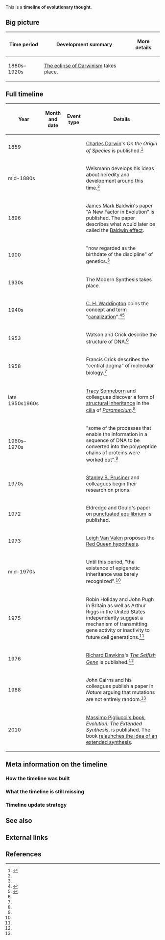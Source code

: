 This is a '''timeline of evolutionary thought'''.

==Big picture==

{| class="wikitable"
! Time period !! Development summary !! More details
|-
| 1880s–1920s || [[wikipedia:The eclipse of Darwinism|The eclipse of Darwinism]] takes place.
|}

==Full timeline==

{| class="sortable wikitable"
! Year !! Month and date !! Event type !! Details
|-
| 1859 || || || [[wikipedia:Charles Darwin|Charles Darwin]]'s ''On the Origin of Species'' is published.<ref name="jablonka">{{cite book |first1=Eva |last1=Jablonka |first2=Marion J. |last2=Lamb |title=Evolution in Four Dimensions: Genetic, Epigenetic, Behavioral, and Symbolic Variation in the History of Life (Revised Edition) |year=2014 |publisher=Massachusetts Institute of Technology}}</ref>
|-
| mid-1880s || || || Weismann develops his ideas about heredity and development around this time.<ref name="jablonka" />
|-
| 1896 || || || [[wikipedia:James Mark Baldwin|James Mark Baldwin]]'s paper "A New Factor in Evolution" is published. The paper describes what would later be called the [[wikipedia:Baldwin effect|Baldwin effect]].
|-
| 1900 || || || "now regarded as the birthdate of the discipline" of genetics.<ref name="jablonka" />{{rp|24}}
|-
| 1930s || || || The Modern Synthesis takes place.
|-
| 1940s || || || [[wikipedia:C. H. Waddington|C. H. Waddington]] coins the concept and term "[[wikipedia:Canalisation (genetics)|canalization]]".<ref>{{cite web |url=https://www.ncbi.nlm.nih.gov/pubmed/16250465 |author=Flatt T |title=The evolutionary genetics of canalization. |publisher=PubMed - NCBI |accessdate=June 7, 2017 |quote=In the 1940s, Conrad Hal Waddington coined the concept and term "canalization" to describe the robustness of phenotypes to perturbation}}</ref><ref>{{cite web |url=http://www.genetics.org/content/149/4/2119 |title=Canalization, Genetic Assimilation and Preadaptation: A Quantitative Genetic Model |publisher=Genetics |first1=Ilan |last1=Eshel |first2=Carlo |last2=Matessi |date=August 1, 1998 |accessdate=June 7, 2017 |quote=The peculiar pattern of interaction between genetic and environmental variation that underlies the expression of crossveins, and of other traits that can be similarly subject to assimilation, was described by Waddington using the concept of genetic canalization (Waddington 1940).}}</ref>
|-
| 1953 || || || Watson and Crick describe the structure of DNA.<ref name="jablonka" />{{rp|30}}
|-
| 1958 || || || Francis Crick describes the "central dogma" of molecular biology.<ref name="jablonka" />{{rp|31}}
|-
| late 1950s{{snd}}1960s || || || [[wikipedia:Tracy Sonneborn|Tracy Sonneborn]] and colleagues discover a form of [[wikipedia:Structural inheritance|structural inheritance]] in the [[wikipedia:Cilia|cilia]] of ''[[wikipedia:Paramecium|Paramecium]]''.<ref name="jablonka" />{{rp|119}}
|-
| 1960s–1970s || || || "some of the processes that enable the information in a sequence of DNA to be converted into the polypeptide chains of proteins were worked out".<ref name="jablonka" />{{rp|50}}
|-
| 1970s || || || [[wikipedia:Stanley B. Prusiner|Stanley B. Prusiner]] and colleagues begin their research on prions.
|-
| 1972 || || || Eldredge and Gould's paper on [[wikipedia:Punctuated equilibrium|punctuated equilibrium]] is published.
|-
| 1973 || || || [[wikipedia:Leigh Van Valen|Leigh Van Valen]] proposes the [[wikipedia:Red Queen hypothesis|Red Queen hypothesis]].
|-
| mid-1970s || || || Until this period, "the existence of epigenetic inheritance was barely recognized".<ref name="jablonka" />{{rp|111}}
|-
| 1975 || || || Robin Holiday and John Pugh in Britain as well as Arthur Riggs in the United States independently suggest a mechanism of transmitting gene activity or inactivity to future cell generations.<ref name="jablonka" />{{rp|111–112}}
|-
| 1976 || || || [[wikipedia:Richard Dawkins|Richard Dawkins]]'s ''[[wikipedia:The Selfish Gene|The Selfish Gene]]'' is published.<ref name="jablonka" />{{rp|37}}
|-
| 1988 || || || John Cairns and his colleagues publish a paper in ''Nature'' arguing that mutations are not entirely random.<ref name="jablonka" />{{rp|79–80}}
|-
| 2010 || || || [[wikipedia:Massimo Pigliucci#Books|Massimo Pigliucci's book]], ''Evolution: The Extended Synthesis'', is published. The book [[wikipedia:Extended evolutionary synthesis#Recent history|relaunches the idea of an extended synthesis]].
|}

==Meta information on the timeline==

===How the timeline was built===

===What the timeline is still missing===

===Timeline update strategy===

==See also==

==External links==

==References==

{{Reflist|30em}}
